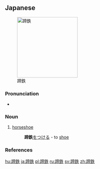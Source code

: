 ==Japanese==
<div style="float:right;">
{{wikipedia|lang=ja}}
</div>
{{ja-kanjitab|てい|てつ}}
[[File:Used_horseshoe_(inside)_J2.jpg|thumb|200px|蹄鉄]]

===Pronunciation===
* {{ja-pron|ていてつ|acc=0|acc_ref=NHK}}

===Noun===
{{ja-noun|ていてつ}}

# [[horseshoe]]
#: '''蹄鉄'''[[を]][[つける]] - to [[shoe]]

===References===
<references />

[[hu:蹄鉄]]
[[ja:蹄鉄]]
[[pl:蹄鉄]]
[[ru:蹄鉄]]
[[sv:蹄鉄]]
[[zh:蹄鉄]]